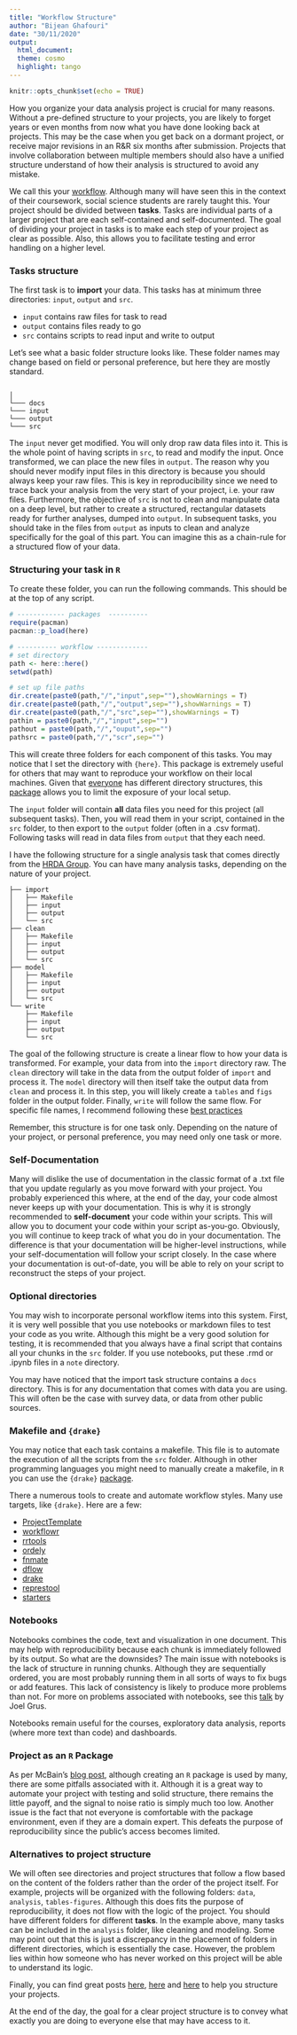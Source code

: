 ```yaml
---
title: "Workflow Structure"
author: "Bijean Ghafouri"
date: "30/11/2020"
output: 
  html_document:
  theme: cosmo
  highlight: tango
---
```


```r
knitr::opts_chunk$set(echo = TRUE)
```

How you organize your data analysis project is crucial for many reasons. Without a pre-defined structure to your projects, you are likely to forget years or even months from now what you have done looking back at projects. This may be the case when you get back on a dormant project, or receive major revisions in an R&R six months after submission. Projects that involve collaboration between multiple members should also have a unified structure understand of how their analysis is structured to avoid any mistake. 

We call this your [workflow](https://hrdag.org/2016/06/14/the-task-is-a-quantum-of-workflow/). Although many will have seen this in the context of their coursework, social science students are rarely taught this. Your project should be divided between **tasks**. Tasks are individual parts of a larger project that are each self-contained and self-documented. The goal of dividing your project in tasks is to make each step of your project as clear as possible. Also, this allows you to facilitate testing and error handling on a higher level. 
\bigskip


### Tasks structure
The first task is to **import** your data. This tasks has at minimum three directories: `input`, `output` and `src`. 

* `input` contains raw files for task to read
* `output` contains files ready to go
*  `src`  contains scripts to read input and write to output

Let's see what a basic folder structure looks like. These folder names may change based on field or personal preference, but here they are mostly standard. 

```
  
│
└─── docs
└─── input
└─── output
└─── src
```

The `input` never get modified. You will only drop raw data files into it. This is the whole point of having scripts in `src`, to read and modify the input. Once transformed, we can place the new files in `output`. The reason why you should never modify input files in this directory is because you should always keep your raw files. This is key in reproducibility since we need to trace back your analysis from the very start of your project, i.e. your raw files. Furthermore, the objective of `src` is not to clean and manipulate data on a deep level, but rather to create a structured, rectangular datasets ready for further analyses, dumped into `output`. In subsequent tasks, you should take in the files from `output` as inputs to clean and analyze specifically for the goal of this part. You can imagine this as a chain-rule for a structured flow of your data. 


### Structuring your task in `R`
To create these folder, you can run the following commands. This should be at the top of any script. 
```r
# ------------ packages  ----------
require(pacman)
pacman::p_load(here)

# ---------- workflow -------------
# set directory
path <- here::here()
setwd(path)

# set up file paths 
dir.create(paste0(path,"/","input",sep=""),showWarnings = T)
dir.create(paste0(path,"/","output",sep=""),showWarnings = T)
dir.create(paste0(path,"/","src",sep=""),showWarnings = T)
pathin = paste0(path,"/","input",sep="")
pathout = paste0(path,"/","ouput",sep="")
pathsrc = paste0(path,"/","scr",sep="")
```

This will create three folders for each component of this tasks. You may notice that I set the directory with `{here}`. This package is extremely useful for others that may want to reproduce your workflow on their local machines. Given that [everyone](https://i.imgur.com/jKWxztR.png) has different directory structures, this [package](https://github.com/jennybc/here_here#readme) allows you to limit the exposure of your local setup. 


The `input` folder will contain **all** data files you need for this project (all subsequent tasks). Then, you will read them in your script, contained in the `src` folder, to then export to the `output` folder (often in a .csv format). Following tasks will read in data files from `output` that they each need. 


I have the following structure for a single analysis task that comes directly from the [HRDA Group](https://hrdag.org/). You can have many analysis tasks, depending on the nature of your project. 

```
├── import
│   ├── Makefile
│   ├── input
│   ├── output
│   └── src
├── clean
│   ├── Makefile
│   ├── input
│   ├── output
│   └── src
├── model
│   ├── Makefile
│   ├── input
│   ├── output
│   └── src
└── write
    ├── Makefile
    ├── input
    ├── output
    └── src
```

The goal of the following structure is create a linear flow to how your data is transformed. For example, your data from into the `import` directory raw. The `clean` directory will take in the data from the output folder of `import` and process it. The `model` directory will then itself take the output data from `clean` and process it. In this step, you will likely create a `tables` and `figs` folder in the output folder. Finally, `write` will follow the same flow. For specific file names, I recommend following these [best practices](https://speakerdeck.com/jennybc/how-to-name-files)


Remember, this structure is for one task only. Depending on the nature of your project, or personal preference, you may need only one task or more. 

### Self-Documentation
Many will dislike the use of documentation in the classic format of a .txt file that you update regularly as you move forward with your project. You probably experienced this where, at the end of the day, your code almost never keeps up with your documentation. This is why it is strongly recommended to **self-document** your code within your scripts. This will allow you to document your code within your script as-you-go. Obviously, you will continue to keep track of what you do in your documentation. The difference is that your documentation will be higher-level instructions, while your self-documentation will follow your script closely. In the case where your documentation is out-of-date, you will be able to rely on your script to reconstruct the steps of your project. 


### Optional directories
You may wish to incorporate personal workflow items into this system.
First, it is very well possible that you use notebooks or markdown files to test your code as you write. Although this might be a very good solution for testing, it is recommended that you always have a final script that contains all your chunks in the `src` folder. If you use notebooks, put these .rmd or .ipynb files in a `note` directory. 

You may have noticed that the import task structure contains a `docs` directory. This is for any documentation that comes with data you are using. This will often be the case with survey data, or data from other public sources.  


### Makefile and `{drake}` 
You may notice that each task contains a makefile. This file is to automate the execution of all the scripts from the `src` folder. Although in other programming languages you might need to manually create a makefile, in `R` you can use the `{drake}` [package](https://milesmcbain.xyz/posts/the-drake-post/).  

There a numerous tools to create and automate workflow styles. Many use targets, like `{drake}`. Here are a few: 

* [ProjectTemplate](http://projecttemplate.net/)
* [workflowr](https://jdblischak.github.io/workflowr/)
* [rrtools](https://github.com/benmarwick/rrtools)
* [ordely](https://github.com/vimc/orderly)
* [fnmate](https://github.com/MilesMcBain/fnmate)
* [dflow](https://github.com/milesmcbain/dflow)
* [drake](https://docs.ropensci.org/drake/)
* [represtool](https://pirategrunt.com/represtools/)
* [starters](https://itsalocke.com/starters/)


### Notebooks
Notebooks combines the code, text and visualization in one document. This may help with reproducibility because each chunk is immediately followed by its output. So what are the downsides? The main issue with notebooks is the lack of structure in running chunks. Although they are sequentially ordered, you are most probably running them in all sorts of ways to fix bugs or add features. This lack of consistency is likely to produce more problems than not. For more on problems associated with notebooks, see this [talk](https://www.youtube.com/watch?v=7jiPeIFXb6U) by Joel Grus.

Notebooks remain useful for the courses, exploratory data analysis, reports (where more text than code) and dashboards. 

### Project as an `R` Package
As per McBain's [blog post](https://milesmcbain.xyz/posts/an-okay-idea/), although creating an `R` package is used by many, there are some pitfalls associated with it. Although it is a great way to automate your project with testing and solid structure, there remains the little payoff, and the signal to noise ratio is simply much too low. Another issue is the fact that not everyone is comfortable with the package environment, even if they are a domain expert. This defeats the purpose of reproducibility since the public's access becomes limited. 




### Alternatives to project structure
We will often see directories and project structures that follow a flow based on the content of the folders rather than the order of the project itself. For example, projects will be organized with the following folders: `data`, `analysis`, `tables-figures`. Although this does fits the purpose of reproducibility, it does not flow with the logic of the project. You should have different folders for different **tasks**. In the example above, many tasks can be included in the `analysis` folder, like cleaning and modeling. Some may point out that this is just a discrepancy in the placement of folders in different directories, which is essentially the case. However, the problem lies within how someone who has never worked on this project will be able to understand its logic. 

Finally, you can find great posts [here](https://chrisvoncsefalvay.com/2018/08/09/structuring-r-projects/),  [here](https://the-turing-way.netlify.app/welcome) and [here](https://edwinth.github.io/ADSwR/index.html) to help you structure your projects.

At the end of the day, the goal for a clear project structure is to convey what exactly you are doing to everyone else that may have access to it. 


